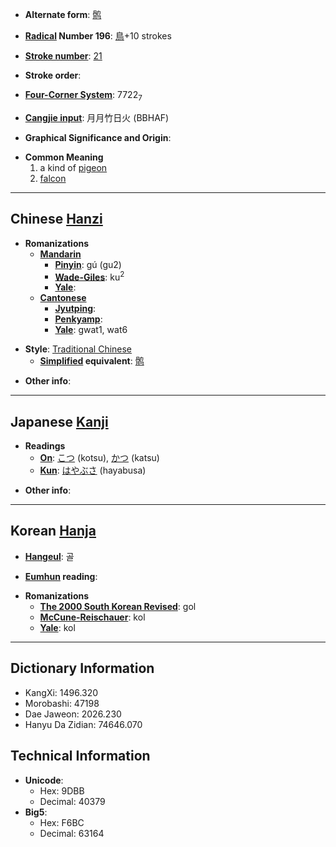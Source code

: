 * '''Alternate form''': [[鹘]]

* '''[[Wiktionary:Chinese radical index| Radical]] Number 196''': [[Wiktionary:Chinese radical index 鳥|鳥]]+10 strokes

* '''[[Wiktionary:Chinese total strokes index|Stroke number]]''': [[Wiktionary:Chinese total strokes index 21|21]]

* '''Stroke order''': 

* '''[[Wiktionary:Chinese four corner index|Four-Corner System]]''': 7722<sub>7</sub>

* '''[[Wiktionary:Chinese Cangjie index|Cangjie input]]''': 月月竹日火 (BBHAF)

* '''Graphical Significance and Origin''': 

* '''Common Meaning'''
*#a kind of [[pigeon]]
*# [[falcon]]

----

== Chinese [[Hanzi]] ==

* '''Romanizations'''
** '''[[Mandarin]]'''
*** '''[[Pinyin]]''': gú (gu2)
*** '''[[Wade-Giles]]''': ku<sup>2</sup>
*** '''[[Yale]]''': 
** '''[[Cantonese]]'''
*** '''[[Jyutping]]''':
*** '''[[Penkyamp]]''': 
*** '''[[Yale]]''': gwat1, wat6

* '''Style''': [[Traditional Chinese]] 
** '''[[Simplified Chinese|Simplified]] equivalent''': [[鹘]]

* '''Other info''': 

----

== Japanese [[Kanji]] ==

* '''Readings'''
** '''[[On]]''': [[こつ]] (kotsu), [[かつ]] (katsu)
** '''[[Kun]]''': [[はやぶさ]] (hayabusa)

* '''Other info''':  

----

== Korean [[Hanja]] ==

* '''[[Hangeul]]''': 골

* '''[[Eumhun]] reading''': 

* '''Romanizations'''
** '''[[The 2000 South Korean Revised Romanization|The 2000 South Korean Revised]]''': gol
** '''[[McCune-Reischauer]]''': kol
** '''[[Yale]]''': kol

----

== Dictionary Information ==

* KangXi: 1496.320
* Morobashi: 47198
* Dae Jaweon: 2026.230
* Hanyu Da Zidian: 74646.070

== Technical Information ==

* '''Unicode''':
** Hex: 9DBB
** Decimal: 40379
* '''Big5''':
** Hex: F6BC
** Decimal: 63164